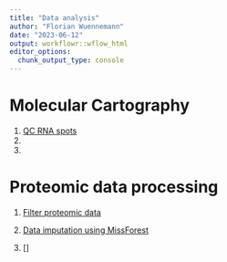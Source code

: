 ```yaml
---
title: "Data analysis"
author: "Florian Wuennemann"
date: "2023-06-12"
output: workflowr::wflow_html
editor_options:
  chunk_output_type: console
---
```


# Molecular Cartography

1) [QC RNA spots](./molkart.QC_spots.html)
2) 
3) 

# Proteomic data processing

1) [Filter proteomic data](./filter_proteomic_data.html)

2) [Data imputation using MissForest]()
3) []

